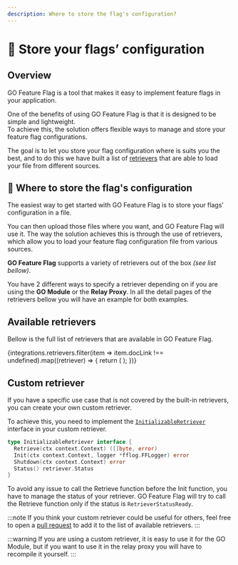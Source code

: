 ```yaml
---
description: Where to store the flag's configuration?
---
```


# 💽 Store your flags’ configuration
## Overview
GO Feature Flag is a tool that makes it easy to implement feature flags in your application.

One of the benefits of using GO Feature Flag is that it is designed to be simple and lightweight.  
To achieve this, the solution offers flexible ways to manage and store your feature flag configurations.

The goal is to let you store your flag configuration where is suits you the best, and to do this we have built a list
of [retrievers](../concepts/retriever) that are able to load your file from different sources.

## 📍 Where to store the flag's configuration

The easiest way to get started with GO Feature Flag is to store your flags' configuration in a file.

You can then upload those files where you want, and GO Feature Flag will use it.
The way the solution achieves this is through the use of retrievers, which allow you to load your feature flag
configuration file from various sources.

**GO Feature Flag** supports a variety of retrievers out of the box _(see list bellow)_.

You have 2 different ways to specify a retriever depending on if you are using the **GO Module** or the **Relay Proxy**.
In all the detail pages of the retrievers bellow you will have an example for both examples.

## Available retrievers
Bellow is the full list of retrievers that are available in GO Feature Flag.

<div className={"grid grid-cols-1 sm:grid-cols-2 md:grid-cols-3 gap-4"}>
  {integrations.retrievers.filter(item => item.docLink !== undefined).map((retriever) => {
    return (
      <Card
        logo={retriever.logo}
        link={`store-flags-configuration/${retriever.docLink}`}
        name={retriever.name}
        cssLogo={retriever.faLogo}
        description={retriever.description}
      />
    );
  })}
</div>

## Custom retriever
If you have a specific use case that is not covered by the built-in retrievers, you can create your own custom retriever.

To achieve this, you need to implement the [`InitializableRetriever`](https://pkg.go.dev/github.com/thomaspoignant/go-feature-flag/retriever/#InitializableRetriever) interface in your custom retriever.

```go
type InitializableRetriever interface {
  Retrieve(ctx context.Context) ([]byte, error)
  Init(ctx context.Context, logger *fflog.FFLogger) error
  Shutdown(ctx context.Context) error
  Status() retriever.Status
}
```

To avoid any issue to call the Retrieve function before the Init function, you have to manage the status of your retriever.
GO Feature Flag will try to call the Retrieve function only if the status is `RetrieverStatusReady`.

:::note
If you think your custom retriever could be useful for others, feel free to open a [pull request](https://github.com/thomaspoignant/go-feature-flag/pulls) to add it to the list of available retrievers.
:::

:::warning
If you are using a custom retriever, it is easy to use it for the GO Module, but if you want to use it in the relay proxy you will have to recompile it yourself.
:::